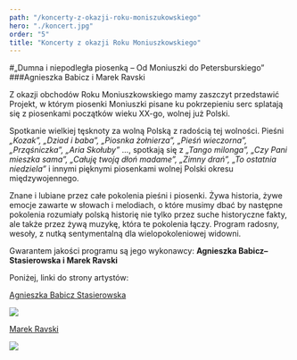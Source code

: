 ```yaml
---
path: "/koncerty-z-okazji-roku-moniszukowskiego"
hero: "./koncert.jpg"
order: "5"
title: "Koncerty z okazji Roku Moniuszkowskiego"
---
```


#„Dumna i niepodległa piosenką – Od Moniuszki do Petersburskiego”
###Agnieszka Babicz i Marek Ravski

Z okazji obchodów Roku Moniuszkowskiego mamy zaszczyt przedstawić Projekt, w którym piosenki Moniuszki pisane ku pokrzepieniu serc  splatają się z piosenkami początków wieku XX-go, wolnej już Polski. 

Spotkanie wielkiej tęsknoty za wolną Polską z radością tej wolności.
Pieśni *„Kozak”, „Dziad i baba”, „Piosnka żołnierza”, „Pieśń wieczorna”, „Prząśniczka”, „Aria Skołuby”* …, spotkają się z *„Tango milonga”, „Czy Pani mieszka sama”, „Całuję twoją dłoń madame”, „Zimny drań”, „To ostatnia niedziela”* i innymi pięknymi piosenkami wolnej Polski okresu międzywojennego.

Znane i lubiane przez całe pokolenia pieśni i piosenki. Żywa historia, żywe emocje zawarte w słowach i melodiach, o które musimy dbać by następne pokolenia rozumiały polską historię nie tylko przez suche historyczne fakty, ale także przez żywą muzykę, która te pokolenia łączy. 
Program radosny, wesoły,  z nutką sentymentalną  dla wielopokoleniowej widowni.

Gwarantem jakości programu są jego wykonawcy:
**Agnieszka Babicz–Stasierowska i Marek Ravski**

Poniżej, linki do strony artystów:



[Agnieszka Babicz Stasierowska](http://www.babicz.com.pl)


<img src={agnieszkaBabicz}/>


[Marek Ravski](https://marekravski.wixsite.com/ravskirecital/marek-ravski-biografia)

<img src={marekRavski}/>